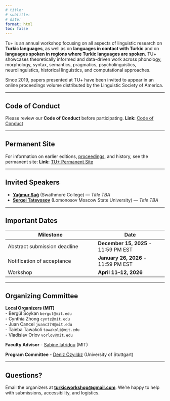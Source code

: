 ```yaml
---
# title:
# subtitle:
# date:
format: html
toc: false
---
```


Tu+ is an annual workshop focusing on all aspects of linguistic research on **Turkic languages**, as well as on **languages in contact with Turkic** and on **languages spoken in regions where Turkic languages are spoken**. TU+ showcases theoretically informed and data-driven work across phonology, morphology, syntax, semantics, pragmatics, psycholinguistics, neurolinguistics, historical linguistics, and computational approaches.


::: callout-note
Since 2019, papers presented at TU+ have been invited to appear in an online proceedings volume distributed by the Linguistic Society of America.
:::

---

## Code of Conduct

Please review our **Code of Conduct** before participating.
**Link:** [Code of Conduct](code-of-conduct.html)

---

## Permanent Site

For information on earlier editions, [proceedings](https://journals.linguisticsociety.org/proceedings/index.php/tu/issue/archive), and history, see the permanent site:
**Link:** [TU+ Permanent Site](https://turkicworkshop.github.io/)

---

## Invited Speakers

- [**Yağmur Sağ**](https://www.yagmursag.com) (Swathmore College) — *Title TBA*
- [**Sergei Tatevosov**](http://otipl.philol.msu.ru/staff/people/tatevosov/tatevosov_eng.php) (Lomonosov Moscow State University) — *Title TBA*


---

## Important Dates

| Milestone                        | Date                    |
|---------------------------------|-------------------------|
| Abstract submission deadline    | **December 15, 2025** - 11:59 PM EST    |
| Notification of acceptance      | **January 26, 2026**  - 11:59 PM EST    |
| Workshop                        | **April 11–12, 2026**                   |


---

## Organizing Committee

**Local Organizers (MIT)** <br>
- Bergül Soykan `bergul@mit.edu` <br>
- Cynthia Zhong `cyntz@mit.edu`  <br>
- Juan Cancel `juanc374@mit.edu` <br>
- Taieba Tawakoli `tawakoli@mit.edu` <br>
- Vladislav Orlov `vorlov@mit.edu` <br>

**Faculty Advisor** 
- [Sabine Iatridou](https://linguistics.mit.edu/user/iatridou/) (MIT)

**Program Committee**
- [Deniz Özyıldız](https://deniz.fr) (University of Stuttgart)

---

## Questions?

Email the organizers at **[turkicworkshop@gmail.com](mailto:turkicworkshop@gmail.com)**.
We’re happy to help with submissions, accessibility, and logistics.
